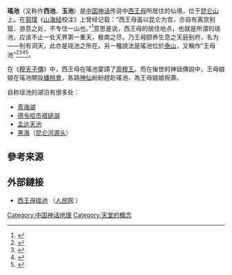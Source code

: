 '''瑤池'''（又称作'''西池'''、'''玉池'''）是[[中国神话|中国神话]]传说中[[西王母|西王母]]所居住的仙境，位于[[昆仑山|昆仑山]]上。在[[郭璞|郭璞]]《[[山海经|山海经]]校注》上曾经记载：“西王母虽以昆仑为宫，亦自有离宫别窟，游息之处，不专住一山也。”<ref>{{Citebook|title=《[[山海经|山海经]]》|chapter=卷之十六第五|chapter-url=https://c.cnkgraph.com/kanripoimgs/KR5d0054/hfl/0676-185.png|author=[[郭璞|郭璞]]校注}}</ref>意思是说，西王母的居住地点，也就是所谓的瑶池，应该不止一处天界第一重天，极南之尽。乃王母颐养生息之天庭别府，名为——别有洞天，此亦是瑶池之所在。另一種說法是瑤池位於[[泰山|泰山]]，又稱作“王母池”<ref>{{Citebook|title=《[[古今图书集成|欽定古今圖書集成]]》|chapter=方輿彙編 山川典 第十三卷|chapter-url=https://zh.wikisource.org/wiki/%E6%AC%BD%E5%AE%9A%E5%8F%A4%E4%BB%8A%E5%9C%96%E6%9B%B8%E9%9B%86%E6%88%90/%E6%96%B9%E8%BC%BF%E5%BD%99%E7%B7%A8/%E5%B1%B1%E5%B7%9D%E5%85%B8/%E7%AC%AC013%E5%8D%B7|author=[[陳夢雷|陳夢雷]]|quote=王母池，一名「瑤池」，在嶽之南麓。池水之源，乃岱嶽山澗之水也。自黃峴嶺會石經峪、水簾洞諸源，匯而為斯池焉。昔黃帝建觀岱嶽，遣女七人，雲冠羽衣，修奉香火，以迎西王母，故名。}}</ref><ref>{{Citebook|title=《[[古今图书集成|欽定古今圖書集成]]》|chapter=方輿彙編 職方典 第一百九十二卷|chapter-url=https://zh.wikisource.org/wiki/%E6%AC%BD%E5%AE%9A%E5%8F%A4%E4%BB%8A%E5%9C%96%E6%9B%B8%E9%9B%86%E6%88%90/%E6%96%B9%E8%BC%BF%E5%BD%99%E7%B7%A8/%E8%81%B7%E6%96%B9%E5%85%B8/%E7%AC%AC0192%E5%8D%B7|author=[[陳夢雷|陳夢雷]]|quote=王母池，一名「瑤池」，在泰山南麓。自黃峴嶺會石經峪、水簾洞諸源，匯而為斯池焉。}}</ref><ref>{{Citebook|title=《[[古今图书集成|欽定古今圖書集成]]》|chapter=經濟彙編 考工典 第一百二十四卷|chapter-url=https://zh.wikisource.org/wiki/%E6%AC%BD%E5%AE%9A%E5%8F%A4%E4%BB%8A%E5%9C%96%E6%9B%B8%E9%9B%86%E6%88%90/%E7%B6%93%E6%BF%9F%E5%BD%99%E7%B7%A8/%E8%80%83%E5%B7%A5%E5%85%B8/%E7%AC%AC124%E5%8D%B7|author=[[陳夢雷|陳夢雷]]|quote=王母池，在泰山下，一名「瑤池」，水極甘潔。宋崇寧間，方士劉崇本甃石為池。}}</ref><ref>{{Citebook|title=《[[四庫全書|欽定四庫全書]]》|chapter=《明一统志》卷二十二|chapter-url=https://cnkgraph.com/Book/KR2k0008_022?key=%E7%91%B6%E6%B1%A0#page_22-13b|author=李贤等撰|quote=瑤池，在泰山下，水極清，味甘美，俗號王母瑤池。}}</ref>。

在《[[穆天子傳|穆天子傳]]》中，西王母在瑤池宴請了[[周穆王|周穆王]]。而在後世的神話傳說中，王母娘娘在瑤池開設[[蟠桃會|蟠桃會]]，各路[[神仙|神仙]]紛紛趕赴瑤池，為王母娘娘祝壽。

自称瑶池的湖泊有很多处：
*[[青海湖|青海湖]]
*[[德令哈市|德令哈市]][[褡链湖|褡链湖]]
*[[孟达天池|孟达天池]]
*[[黑海|黑海]]（[[昆仑河|昆仑河]][[源头|源头]]）

==參考来源==
{{reflist}}

==外部鏈接==
*[http://www.people.com.cn/GB/14838/35549/35727/35786/2761973.html 西王母瑶池] {{Wayback|url=http://www.people.com.cn/GB/14838/35549/35727/35786/2761973.html |date=20131101113606 }}（[http://www.people.com.cn 人民网] {{Wayback|url=http://www.people.com.cn/ |date=20050910004235 }}）

[[Category:中国神话地理|Category:中国神话地理]]
[[Category:天堂的概念|Category:天堂的概念]]